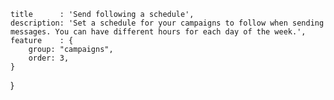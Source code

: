 	title      : 'Send following a schedule',
	description: 'Set a schedule for your campaigns to follow when sending messages. You can have different hours for each day of the week.',
	feature    : {
		group: "campaigns",
		order: 3,
	}
}
